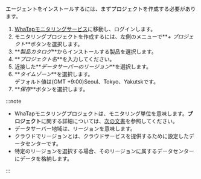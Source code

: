 エージェントをインストールするには、まずプロジェクトを作成する必要があります。

1. [WhaTapモニタリングサービス](https://service.whatap.io)に移動し、ログインします。
2. モニタリングプロジェクトを作成するには、左側のメニューで**_+ プロジェクト_**ボタンを選択します。
3. **_製品カタログ_**からインストールする製品を選択します。 
4. **_プロジェクト名_**を入力してください。 
5. 近接した**_データサーバーのリージョン_**を選択します。
6. **_タイムゾーン_**を選択します。<br/>デフォルト値は(GMT +9:00)Seoul、Tokyo、Yakutskです。
7. **_保存_**ボタンを選択します。

:::note

- WhaTapモニタリングプロジェクトは、モニタリング単位を意味します。**プロジェクト**に関する詳細については、[次の文書](../project/project-manage)を参照してください。
- データサーバー地域は、リージョンを意味します。
- クラウドでリージョンとは、クラウドサービスを提供するために設定したデータセンターです。
- 特定のリージョンを選択する場合、そのリージョンに属するデータセンターにデータを格納します。

:::
